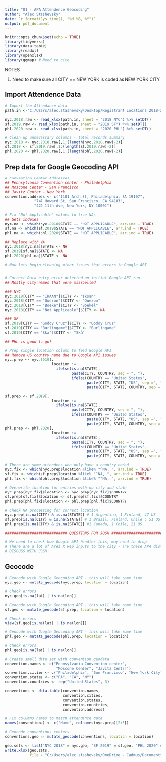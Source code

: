 ```yaml
---
title: "01 - APA Attendence Geocoding"
author: "Alec Stashevsky"
date: `r format(Sys.time(), "%d %B, %Y")`
output: pdf_document
---
```


```r
knitr::opts_chunk$set(echo = TRUE)
library(tidyverse)
library(data.table)
library(readxl)
library(openxlsx)
library(ggmap) # Need to cite 
```


##################################   NOTES   ############################
1. Need to make sure all CITY == NEW YORK is coded as NEW YORK CITY
    
## Import Attendence Data

```r
# Import the Attendance data
path.in <-"C:/Users/alec.stashevsky/Desktop/Registrant Locations 2018-2020.xlsx"

nyc.2018.raw <- read_xlsx(path.in, sheet = "2018 NYC") %>% setDT()
sf.2019.raw <- read_xlsx(path.in, sheet = "2019 SF") %>% setDT()
phl.2020.raw <- read_xlsx(path.in, sheet = "2020 PHL") %>% setDT()

# Clean up unnecessary columns - total records summary
nyc.2018 <- nyc.2018.raw[,1:(length(nyc.2018.raw)-2)]
sf.2019 <- sf.2019.raw[,1:(length(sf.2019.raw)-2)]
phl.2020 <- phl.2020.raw[,1:(length(phl.2020.raw)-2)]
```

## Prep data for Google Geocoding API
```r
# Convention Center Addresses
## Pennsylvania Convention center - Philadelphia
## Moscone Center - San Francisco
## Javitz Center - New York
convention.address <- c("1101 Arch St, Philadelphia, PA 19107",
             "747 Howard St, San Francisco, CA 94103",
             "429 11th Ave, New York, NY 10001")

# Fix "Not Applicable" values to true NAs
## Gets indexes
nyc.na <- which(nyc.2018$STATE == "NOT APPLICABLE", arr.ind = TRUE)
sf.na <- which(sf.2019$STATE == "NOT APPLICABLE", arr.ind = TRUE)
phl.na <- which(phl.2020$STATE == "NOT APPLICABLE", arr.ind = TRUE)

## Replace with NA
nyc.2018[nyc.na]$STATE <- NA
sf.2019[sf.na]$STATE <- NA
phl.2020[phl.na]$STATE <- NA

# Now lets begin cleaning minor issues that errors in Google API


# Correct Data entry error detected on initial Google API run
## Mostly city names that were misspelled

### NYC
nyc.2018[CITY == "IKAAN"]$CITY <- "Iksan"
nyc.2018[CITY == "Queron"]$CITY <- "Quezon"
nyc.2018[CITY == "Boeke"]$CITY <- "Boekel"
nyc.2018[CITY == "Not Applicable"]$CITY <- NA

### SF
sf.2019[CITY == "Godoy Cruz"]$CITY <- "Godoy Cruz"
sf.2019[CITY == "Burlingame"]$CITY <- "Burlingame"
sf.2019[CITY == "Ska"]$CITY <- "Skå"

## PHL is good to go!
```

```r
# Prep single location column to feed Google API
## Remove US country name due to Google API issues
nyc.prep <- nyc.2018[,
                     location :=
                       ifelse(is.na(STATE),
                              paste(CITY, COUNTRY, sep = ", "),
                              ifelse(COUNTRY == "United States",
                                     paste(CITY, STATE, "US", sep =", "),
                                     paste(CITY, STATE, COUNTRY, sep = ", ")))]

sf.prep <- sf.2019[, 
                     location :=
                       ifelse(is.na(STATE),
                              paste(CITY, COUNTRY, sep = ", "),
                              ifelse(COUNTRY == "United States",
                                     paste(CITY, STATE, "US", sep =", "),
                                     paste(CITY, STATE, COUNTRY, sep = ", ")))]
phl.prep <- phl.2020[, 
                     location :=
                       ifelse(is.na(STATE),
                              paste(CITY, COUNTRY, sep = ", "),
                              ifelse(COUNTRY == "United States",
                                     paste(CITY, STATE, "US", sep =", "),
                                     paste(CITY, STATE, COUNTRY, sep = ", ")))]

# There are some attendees who only have a country coded
nyc.fix <- which(nyc.prep$location %like% "^NA, ", arr.ind = TRUE)
sf.fix <- which(sf.prep$location %like% "^NA, ", arr.ind = TRUE)
phl.fix <- which(phl.prep$location %like% "^NA, ", arr.ind = TRUE)

# Overwrite location for entries with no city and state
nyc.prep[nyc.fix]$location <- nyc.prep[nyc.fix]$COUNTRY
sf.prep[sf.fix]$location <- sf.prep[sf.fix]$COUNTRY
phl.prep[phl.fix]$location <- phl.prep[phl.fix]$COUNTRY

# Check NA processing for correct location 
nyc.prep[is.na(CITY) & is.na(STATE)] # 1 Argentina, 1 Finland, 47 US
sf.prep[is.na(CITY) & is.na(STATE)] # 1 Brazil, Finland, Chile ; 51 US
phl.prep[is.na(CITY) & is.na(STATE)] #1 Canada, 1 Chile, 21 US

############################ QUESTIONS FOR JOSH ###############################

# We need to check how Google API handles this, may need to drop
# There are a lot of Area X Rep inputs to the city - are these APA districts
# DISCUSS WITH JOSH
```

## Geocode
```r
# Geocode with Google Geocoding API - this will take some time
nyc.geo <- mutate_geocode(nyc.prep, location = location)

# Check errors
nyc.geo[is.na(lat) | is.na(lon)]
```

```r
# Geocode with Google Geocoding API - this will take some time
sf.geo <- mutate_geocode(sf.prep, location = location)

# Check errors
view(sf.geo[is.na(lat) | is.na(lon)])
```

```r
# Geocode with Google Geocoding API - this will take some time
phl.geo <- mutate_geocode(phl.prep, location = location)

# Check errors
phl.geo[is.na(lat) | is.na(lon)]
```

```r
# Create small data set with convention geodata
convention.names <- c("Pennsylvania Convention center",
                       "Moscone Center", "Javitz Center")
convention.cities <- c("Philadelphia", "San Francisco", "New York City")        
convention.states <- c("PA", "CA", "NY")
convention.countries <- rep("United States", 3)

conventions <- data.table(convention.names,
                          convention.cities,
                          convention.states,
                          convention.countries,
                          convention.address)
  
# Fix columns names to match attendance data
names(conventions) <- c("Name", colnames(nyc.prep)[2:5])

# Geocode conventions centers
conventions.geo <- mutate_geocode(conventions, location = location)
```

```r
geo.sets <- list("NYC 2018" = nyc.geo, "SF 2019" = sf.geo, "PHL 2020" = phl.geo, "Convention Centers" = conventions.geo)
write.xlsx(geo.sets,
           file = "C:/Users/alec.stashevsky/OneDrive - Cadmus/Documents/GAP Climate Research/GeoData/APA GeoData.xlsx")
```